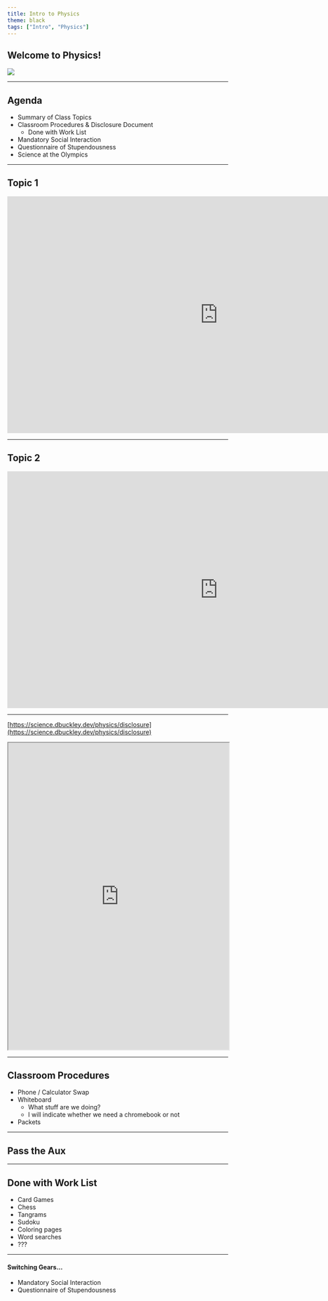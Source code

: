 ```yaml
---
title: Intro to Physics
theme: black
tags: ["Intro", "Physics"]
---
```


## Welcome to Physics!

<img
  src="https://imgs.xkcd.com/comics/slides.png"
  style="margin: 0 auto; display: block"
/>

---

## Agenda

- Summary of Class Topics
- Classroom Procedures & Disclosure Document
  - Done with Work List
- Mandatory Social Interaction
- Questionnaire of Stupendousness
- Science at the Olympics

---

## Topic 1

<iframe
  width="960"
  height="540"
  style="margin: 0 auto;"
  src="https://www.youtube.com/embed/oMRgdpXLElE?si=QjiA8s5xrd40wrMl"
  title="YouTube video player"
  frameborder="0"
  allow="accelerometer; autoplay; clipboard-write; encrypted-media; gyroscope; picture-in-picture; web-share"
  referrerpolicy="strict-origin-when-cross-origin"
  allowfullscreen
></iframe>

---

## Topic 2

<iframe
  width="960"
  height="540"
  style="margin: 0 auto;"
  src="https://www.youtube.com/embed/qRjb9cr7tIU?si=zC7sMi6C824NyIvZ&amp;clip=Ugkxni2VdJjVlHQ9ozfl8dU6UUZ2rjL05915&amp;clipt=EAAYjPMC"
  title="YouTube video player"
  frameborder="0"
  allow="accelerometer; autoplay; clipboard-write; encrypted-media; gyroscope; picture-in-picture; web-share"
  referrerpolicy="strict-origin-when-cross-origin"
  allowfullscreen
></iframe>

---

[https://science.dbuckley.dev/physics/disclosure](https://science.dbuckley.dev/physics/disclosure)

<iframe
  width="100%"
  height="700px"
  style
  src="https://science.dbuckley.dev/physics/disclosure"
  title="earth systems"
></iframe>

---

## Classroom Procedures

- Phone / Calculator Swap
- Whiteboard
  - What stuff are we doing?
  - I will indicate whether we need a chromebook or not
- Packets

---

## Pass the Aux

---

## Done with Work List

- Card Games
- Chess
- Tangrams
- Sudoku
- Coloring pages
- Word searches
- ???

---

#### Switching Gears...

- Mandatory Social Interaction
- Questionnaire of Stupendousness
